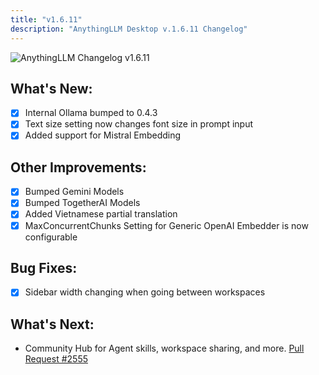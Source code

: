 ```yaml
---
title: "v1.6.11"
description: "AnythingLLM Desktop v.1.6.11 Changelog"
---
```



<style global jsx>{`
  img {
    aspect-ratio: 16/9;
    object-fit: fit;
    border-radius: 20px;
  }
`}</style>

<Image
  src="/images/product/changelog/header-image.png"
  height={1080}
  width={1920}
  quality={100}
  alt="AnythingLLM Changelog v1.6.11"
/>

## What's New:

- [x] Internal Ollama bumped to 0.4.3
- [x] Text size setting now changes font size in prompt input
- [x] Added support for Mistral Embedding

## Other Improvements:

- [x] Bumped Gemini Models
- [x] Bumped TogetherAI Models
- [x] Added Vietnamese partial translation
- [x] MaxConcurrentChunks Setting for Generic OpenAI Embedder is now configurable

## Bug Fixes:

- [x] Sidebar width changing when going between workspaces

## What's Next:

- Community Hub for Agent skills, workspace sharing, and more. [Pull Request #2555](https://github.com/Mintplex-Labs/anything-llm/pull/2555)
